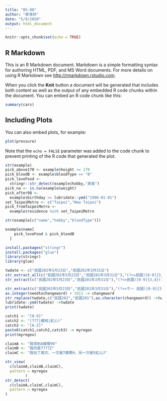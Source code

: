 ```yaml
---
title: "05-08"
author: "廖清祥"
date: "5/9/2020"
output: html_document
---
```


```r
knitr::opts_chunk$set(echo = TRUE)
```

## R Markdown

This is an R Markdown document. Markdown is a simple formatting syntax for authoring HTML, PDF, and MS Word documents. For more details on using R Markdown see <http://rmarkdown.rstudio.com>.

When you click the **Knit** button a document will be generated that includes both content as well as the output of any embedded R code chunks within the document. You can embed an R code chunk like this:

```r
summary(cars)
```

## Including Plots

You can also embed plots, for example:

```r
plot(pressure)
```

Note that the `echo = FALSE` parameter was added to the code chunk to prevent printing of the R code that generated the plot.

```r
str(example)
pick_above170 <- example$height >= 170
pick_bloodB <- example$bloodType == "B"
pick_loveFood <- 
  stringr::str_detect(example$hobby,"美食")
pick_na <- is.na(example$weight)
pick_after98 <- 
  example$birthday >= lubridate::ymd("1998-01-01")
set_TaipeiMetro <- c("Taipei","New Taipei")
pick_fromTaipeiMetro <- 
  example$residence %in% set_TaipeiMetro
```

```r
str(example[c("name","hobby","bloodType")])

example$name[
    pick_loveFood & pick_bloodB
  ]
```
```r
install.packages("stringr")
install.packages("glue")
library(stringr)
library(glue)
```

```r
twdate <- c("民國202年5月23日","民國201年3月31日")
str_extract_all(c("民國202年5月23日","民國201年3月31日"),"(?<=民國)[0-9]{3,4}(?=年)")
str_extract(c("民國202年5月23日","民國201年3月31日"),"(?<=民國)[0-9]{3,4}(?=年)") 

str_extract(c("民國202年5月23日","民國201年3月31日"),"(?<=ㄘㄧ 民國)[0-9]{3,4}(?=年)") ->needtochangeword
as.integer(needtochangeword) + 1911 -> changeword
str_replace(twdate,c("民國202","民國201"),as.character(changeword)) ->twdate
lubridate::ymd(twdate) ->twdate
print(twdate)

```

```r
catch1 <- "[0-9]"
catch2 <- "(777|櫻桃|紅心)"
catch3 <- "[A-Z]"
paste0(catch1,catch2,catch3) -> myregex
print(myregex)
```

```r
claimA <- "我得到A檸檬99"
claimB <- "我的是7777Z"
claimC <- "我玩了兩次，一次是7蘋果H，另一次是5紅心J"

str_view(
  c(claimA,claimB,claimC),
  pattern = myregex
         )
str_detect(
  c(claimA,claimC,claimC),
  pattern = myregex
)
```